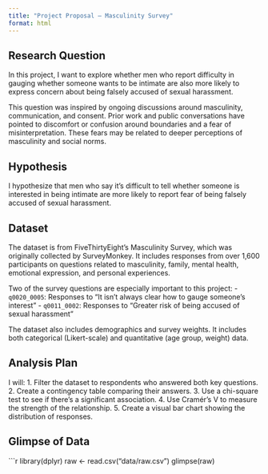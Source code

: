```yaml
---
title: "Project Proposal – Masculinity Survey"
format: html
---
```


## Research Question

In this project, I want to explore whether men who report difficulty in gauging whether someone wants to be intimate are also more likely to express concern about being falsely accused of sexual harassment.

This question was inspired by ongoing discussions around masculinity, communication, and consent. Prior work and public conversations have pointed to discomfort or confusion around boundaries and a fear of misinterpretation. These fears may be related to deeper perceptions of masculinity and social norms.

## Hypothesis

I hypothesize that men who say it's difficult to tell whether someone is interested in being intimate are more likely to report fear of being falsely accused of sexual harassment.

## Dataset

The dataset is from FiveThirtyEight’s Masculinity Survey, which was originally collected by SurveyMonkey. It includes responses from over 1,600 participants on questions related to masculinity, family, mental health, emotional expression, and personal experiences.

Two of the survey questions are especially important to this project:
- `q0020_0005`: Responses to “It isn’t always clear how to gauge someone’s interest”
- `q0011_0002`: Responses to “Greater risk of being accused of sexual harassment”

The dataset also includes demographics and survey weights. It includes both categorical (Likert-scale) and quantitative (age group, weight) data.

## Analysis Plan

I will:
1. Filter the dataset to respondents who answered both key questions.
2. Create a contingency table comparing their answers.
3. Use a chi-square test to see if there’s a significant association.
4. Use Cramér’s V to measure the strength of the relationship.
5. Create a visual bar chart showing the distribution of responses.

## Glimpse of Data

```r
library(dplyr)
raw <- read.csv("data/raw.csv")
glimpse(raw)
